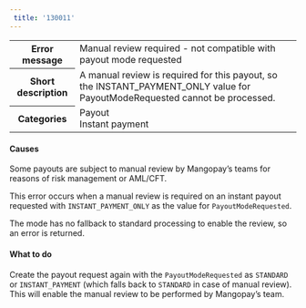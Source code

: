 ```yaml
---  
 title: '130011'  
---  
```

  
<table>
    <tbody>
        <tr>
            <th class="header"><strong>Error message</strong></th>
            <td class="content">Manual review required - not compatible with payout mode requested</td>
        </tr>
        <tr>
            <th class="header"><strong>Short description</strong></th>
            <td class="content">A manual review is required for this payout, so the <inline-code>INSTANT_PAYMENT_ONLY</inline-code> value for <inline-code>PayoutModeRequested</inline-code> cannot be processed.</td>
        </tr>
        <tr>
            <th class="header"><strong>Categories</strong></th>
            <td class="content">  
<div class="label">Payout</div>  
<div class="label">Instant payment</div>
</td>
        </tr>
    </tbody>
</table>  

#### Causes  

Some payouts are subject to manual review by Mangopay’s teams for reasons of risk management or AML/CFT.   

This error occurs when a manual review is required on an instant payout requested with `INSTANT_PAYMENT_ONLY` as the value for `PayoutModeRequested`.  

The mode has no fallback to standard processing to enable the review, so an error is returned.  

#### What to do  

Create the payout request again with the `PayoutModeRequested` as `STANDARD` or `INSTANT_PAYMENT` (which falls back to `STANDARD` in case of manual review). This will enable the manual review to be performed by Mangopay’s team. 